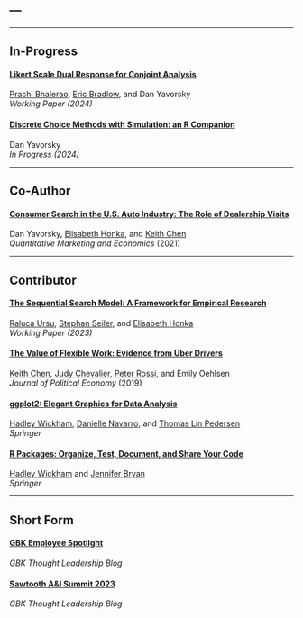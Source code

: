 ---
---


-----

## In-Progress

#### [Likert Scale Dual Response for Conjoint Analysis](https://dyavorsky.github.io/likert_dualresponse/)

[Prachi Bhalerao](https://www.linkedin.com/in/prachibhalerao/), 
[Eric Bradlow](https://marketing.wharton.upenn.edu/profile/ebradlow/), and
Dan Yavorsky  
*Working Paper (2024)*

#### [Discrete Choice Methods with Simulation: an R Companion](https://dcms-r.danyavorsky.com)

Dan Yavorsky  
*In Progress (2024)*


-----


## Co-Author

#### [Consumer Search in the U.S. Auto Industry: The Role of Dealership Visits](https://doi.org/10.1007/s11129-020-09229-4)

Dan Yavorsky, 
[Elisabeth Honka](https://www.anderson.ucla.edu/faculty-and-research/marketing/faculty/honka), and 
[Keith Chen](https://www.anderson.ucla.edu/faculty/keith.chen/index.html)  
*Quantitative Marketing and Economics* (2021)


-----


## Contributor

#### [The Sequential Search Model: A Framework for Empirical Research](https://www.anderson.ucla.edu/sites/default/files/document/2023-01/UrsuSeilerHonka_Jan2023.pdf)

[Raluca Ursu](https://sites.google.com/a/stern.nyu.edu/rursu/),
[Stephan Seiler](https://www.seilerstephan.com/), and
[Elisabeth Honka](https://www.anderson.ucla.edu/faculty-and-research/marketing/faculty/honka)  
*Working Paper (2023)*

#### [The Value of Flexible Work: Evidence from Uber Drivers](https://doi.org/10.1086/702171)

[Keith Chen](https://www.anderson.ucla.edu/faculty/keith.chen/index.html),
[Judy Chevalier](https://faculty.som.yale.edu/judychevalier/), 
[Peter Rossi](https://www.anderson.ucla.edu/faculty-and-research/marketing/faculty/rossi), and
Emily Oehlsen  
*Journal of Political Economy* (2019) 

#### [ggplot2: Elegant Graphics for Data Analysis](https://ggplot2-book.org/preface-3e.html)

[Hadley Wickham](https://hadley.nz/), 
[Danielle Navarro](https://djnavarro.net/), and 
[Thomas Lin Pedersen](https://www.data-imaginist.com/)  
*Springer*

#### [R Packages: Organize, Test, Document, and Share Your Code](https://r-pkgs.org/)

[Hadley Wickham](https://hadley.nz/) and
[Jennifer Bryan](https://jennybryan.org/)  
*Springer*

-----


## Short Form

#### [GBK Employee Spotlight](https://www.gbkcollective.com/thoughtleadership/qandadanyavorsky)  
*GBK Thought Leadership Blog*

#### [Sawtooth A&I Summit 2023](https://www.gbkcollective.com/thoughtleadership/key-learnings-sawtooth-analytics-summit)  
*GBK Thought Leadership Blog*


